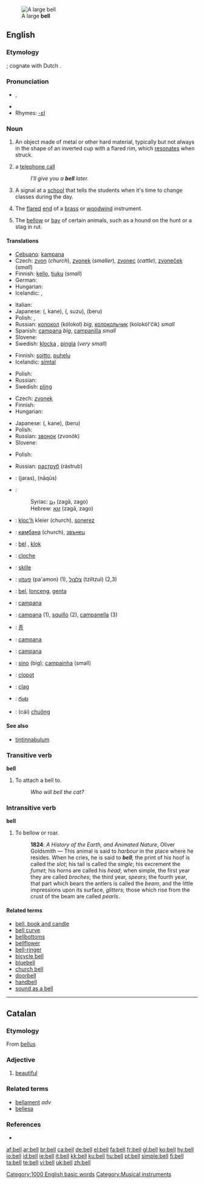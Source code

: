 {{see|Bell|bel}}
[[Image:Dzwon z Jasnej Góry.jpg|thumb|A large '''bell''']]
==English==

{{wikipedia}}

===Etymology===
{{OE.}} {{term|belle}}; cognate with Dutch {{term|bel}}.

===Pronunciation===
*{{IPA|/bɛl/}}, {{SAMPA|/bEl/}}
*{{audio|en-us-bell.ogg|Audio (US)}}
*Rhymes: [[Rhymes:English:-ɛl|-ɛl]]

===Noun===
{{en-noun}}

# An object made of metal or other hard material, typically but not always in the shape of an inverted cup with a flared rim, which [[resonate]]s when struck.
# {{context|mostly|UK|informal}} a [[telephone call]]
#: ''I’ll give you a '''bell''' later.''
# A signal at a [[school]] that tells the students when it's time to change classes during the day.
# {{music}} The [[flared]] [[end]] of a [[brass]] or [[woodwind]] instrument.
# The [[bellow]] or [[bay]] of certain animals, such as a hound on the hunt or a stag in rut.

====Translations====
{{trans-top|metallic resonating object}}
* [[Cebuano]]: [[kampana]]
* Czech: [[zvon]] {{m}} (''church''), [[zvonek]] {{m}} (''smaller''),  [[zvonec]] {{m}} (''cattle''), [[zvoneček]] {{m}} (''small'')
* Finnish: [[kello]], [[tiuku]] (''small'')
* German: {{t+|de|Glocke|f}}
* Hungarian: {{t+|hu|harang}}
* Icelandic: {{t+|is|bjalla|f}}, {{t+|is|klukka|f}}
{{trans-mid}}
* Italian: {{t+|it|campana|f}}
* Japanese: {{JAchar|[[鐘]]}} ({{JAchar|[[かね]]}}, kane), {{JAchar|[[鈴]]}} ({{JAchar|[[すず]]}}, suzu), {{JAchar|[[ベル]]}} (beru)
* Polish: {{t|pl|dzwon|m}}, {{t|pl|dzwonek|m}}
* Russian: [[колокол]] (kólokol) {{m}} ''big'', [[колокольчик]] (kolokól'čik) {{m}} ''small''
* Spanish: [[campana]] {{f}} ''big'', [[campanilla]] {{f}} ''small''
* Slovene: {{t-|sl|zvon|m}}
* Swedish: [[klocka]] {{c}}, [[pingla]] {{c}} (''very small'')
{{trans-bottom}}

{{trans-top|a telephone call}}
* Finnish: [[soitto]], [[puhelu]]
* Icelandic: [[símtal]] {{n}}
{{trans-mid}}
* Polish: {{t|pl|dzwonek|m}}
* Russian: {{t+|ru|звонок|m|tr=zvonók|sc=Cyrl}}
* Swedish: [[pling]] {{n}}
{{trans-bottom}}

{{trans-top|signal at a school}}
* Czech: [[zvonek]] {{m}}
* Finnish: {{t+|fi|kello}}
* Hungarian: {{t|hu|csengő}}
{{trans-mid}}
* Japanese: {{JAchar|[[鐘]]}} ({{JAchar|[[かね]]}}, kane), {{JAchar|[[ベル]]}} (beru)
* Polish: {{t|pl|dzwonek|m}}
* Russian: [[звонок]] (zvonók) {{m}}
* Slovene: {{t+|sl|zvonec|m}}
{{trans-bottom}}

{{trans-top|the flared end of a brass or woodwind instrument}}
* Polish: {{t|pl|czara|f}}
{{trans-mid}}
* Russian: [[раструб]] (rástrub) {{m}}
{{trans-bottom}}

{{checktrans-top}}
*{{ttbc|Arabic}}: {{ARchar|[[جرس]]}} (jaras), {{ARchar|[[ناقوس]]}} (nāqūs)
*{{ttbc|Aramaic}}:
*:Syriac: [[ܙܓܐ]] (zagā, zago) {{m}}
*:Hebrew: [[זגא]] (zagā, zago) {{m}}
*{{ttbc|Breton}}: [[kloc'h]] {{m}} kleier {{p}} (church), [[sonerez]] {{f}}
*{{ttbc|Bulgarian}}: [[камбана]] {{f}} (church), [[звънец]] {{m}}
*{{ttbc|Dutch}}: [[bel]] {{m}}, [[klok]]
*{{ttbc|French}}: [[cloche]]
*{{ttbc|Frisian}}: [[skille]]
*{{ttbc|Hebrew}}: [[פעמון]] (pa'amon) {{m}} (1), [[צלצול]] (tziltzul) {{m}} (2,3)
*{{ttbc|Indonesian}}: [[bel]], [[lonceng]], [[genta]]
*{{ttbc|Interlingua}}: [[campana]]
{{checktrans-mid}}
*{{ttbc|Italian}}: [[campana]] {{f}} (1), [[squillo]] {{m}} (2), [[campanella]] {{f}} (3)
*{{ttbc|Korean}}: [[종]]
*{{ttbc|Latin}}: [[campana]] {{f}}
*{{ttbc|Occitan}}: [[campana]] {{f}}
*{{ttbc|Portuguese}}: [[sino]] {{m}} (big); [[campainha]] {{f}} (small)
*{{ttbc|Romanian}}: [[clopot]] {{n}}
*{{ttbc|Scottish Gaelic}}: [[clag]] {{m}}
*{{ttbc|Telugu}}: [[గంట]]
*{{ttbc|Vietnamese}}: (cái) [[chuông]]
{{checktrans-bottom}}

====See also====
*[[tintinnabulum]]

===Transitive verb===
{{rfc-trverb|Transitive verb}}
'''bell'''

# To attach a bell to.
#: ''Who will bell the cat?''

===Intransitive verb===
'''bell'''

# To bellow or roar.
#: '''1824''': ''A History of the Earth, and Animated Nature'', Oliver Goldsmith — This animal is said to ''harbour'' in the place where he resides. When he cries, he is said to '''''bell'''''; the print of his hoof is called the ''slot''; his tail is called the ''single''; his excrement the ''fumet''; his horns are called his ''head''; when simple, the first year they are called ''broches''; the third year, ''spears''; the fourth year, that part which bears the antlers is called the ''beam'', and the little impressions upon its surface, ''glitters''; those which rise from the crust of the beam are called ''pearls''.

====Related terms====
*[[bell, book and candle]]
*[[bell curve]]
*[[bellbottoms]]
*[[bellflower]]
*[[bell-ringer]]
*[[bicycle bell]]
*[[bluebell]]
*[[church bell]]
*[[doorbell]]
*[[handbell]]
*[[sound as a bell]]
[[Category:1000 English basic words]]

----

[[Category:Musical instruments]]

==Catalan==

===Etymology===
From {{L.|ca}} [[bellus]]

===Adjective===
{{ca-adj|f=bella|mpl=bells|fpl=belles}}

# [[beautiful]]

=== Related terms ===
*[[bellament]] ''adv''
*[[bellesa]] {{f}}

=== References ===
*{{R:IEC4}}

[[af:bell]]
[[ar:bell]]
[[br:bell]]
[[ca:bell]]
[[de:bell]]
[[el:bell]]
[[fa:bell]]
[[fr:bell]]
[[gl:bell]]
[[ko:bell]]
[[hy:bell]]
[[io:bell]]
[[id:bell]]
[[ie:bell]]
[[it:bell]]
[[kk:bell]]
[[ku:bell]]
[[hu:bell]]
[[pt:bell]]
[[simple:bell]]
[[fi:bell]]
[[ta:bell]]
[[te:bell]]
[[vi:bell]]
[[uk:bell]]
[[zh:bell]]